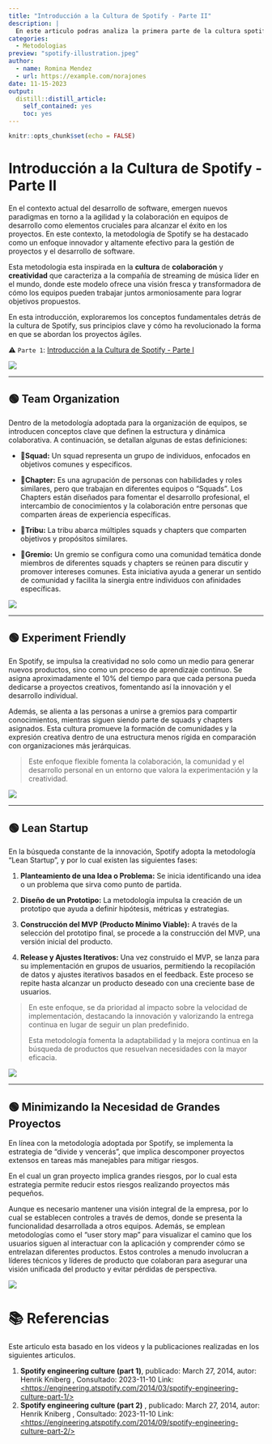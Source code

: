 ```yaml
---
title: "Introducción a la Cultura de Spotify - Parte II"
description: |
  En este articulo podras analiza la primera parte de la cultura spotify y cuales son las mejores practicas y metodologías.
categories:
  - Metodologias
preview: "spotify-illustration.jpeg"
author:
  - name: Romina Mendez
  - url: https://example.com/norajones
date: 11-15-2023
output:
  distill::distill_article:
    self_contained: yes
    toc: yes
---
```


```r
knitr::opts_chunk$set(echo = FALSE)
```

# Introducción a la Cultura de Spotify - Parte II

En el contexto actual del desarrollo de software, emergen nuevos paradigmas en torno a la agilidad y la colaboración en equipos de desarrollo como elementos cruciales para alcanzar el éxito en los proyectos. En este contexto, la metodología de Spotify se ha destacado como un enfoque innovador y altamente efectivo para la gestión de proyectos y el desarrollo de software.

Esta metodologia esta inspirada en la **cultura** de **colaboración** y **creatividad** que caracteriza a la compañía de streaming de música líder en el mundo, donde este modelo ofrece una visión fresca y transformadora de cómo los equipos pueden trabajar juntos armoniosamente para lograr objetivos propuestos.

En esta introducción, exploraremos los conceptos fundamentales detrás de la cultura de Spotify, sus principios clave y cómo ha revolucionado la forma en que se abordan los proyectos ágiles.

⚠️ `Parte 1`: [Introducción a la Cultura de Spotify - Parte I](https://r0mymendez.github.io/romymendezblog/posts/2023-11-13-spotify-methodology/)

![](Spotify-2.png)

------------------------------------------------------------------------

## 🟢 Team Organization

Dentro de la metodología adoptada para la organización de equipos, se introducen conceptos clave que definen la estructura y dinámica colaborativa. A continuación, se detallan algunas de estas definiciones:

-   📗**Squad:** Un squad representa un grupo de individuos, enfocados en objetivos comunes y especificos.

```{=html}
<!-- -->
```
-   📗**Chapter:** Es una agrupación de personas con habilidades y roles similares, pero que trabajan en diferentes equipos o "Squads". Los Chapters están diseñados para fomentar el desarrollo profesional, el intercambio de conocimientos y la colaboración entre personas que comparten áreas de experiencia específicas.

```{=html}
<!-- -->
```
-   📗**Tribu:** La tribu abarca múltiples squads y chapters que comparten objetivos y propósitos similares.

```{=html}
<!-- -->
```
-   📗**Gremio:** Un gremio se configura como una comunidad temática donde miembros de diferentes squads y chapters se reúnen para discutir y promover intereses comunes. Esta iniciativa ayuda a generar un sentido de comunidad y facilita la sinergia entre individuos con afinidades específicas.

![](Spotify-2-1.png)

------------------------------------------------------------------------

## 🟢 Experiment Friendly

En Spotify, se impulsa la creatividad no solo como un medio para generar nuevos productos, sino como un proceso de aprendizaje continuo. Se asigna aproximadamente el 10% del tiempo para que cada persona pueda dedicarse a proyectos creativos, fomentando así la innovación y el desarrollo individual.

Además, se alienta a las personas a unirse a gremios para compartir conocimientos, mientras siguen siendo parte de squads y chapters asignados. Esta cultura promueve la formación de comunidades y la expresión creativa dentro de una estructura menos rígida en comparación con organizaciones más jerárquicas.

> Este enfoque flexible fomenta la colaboración, la comunidad y el desarrollo personal en un entorno que valora la experimentación y la creatividad.

![](Spotify-2-2.png)

------------------------------------------------------------------------

## 🟢 Lean Startup

En la búsqueda constante de la innovación, Spotify adopta la metodología "Lean Startup", y por lo cual existen las siguientes fases:

1.  **Planteamiento de una Idea o Problema:** Se inicia identificando una idea o un problema que sirva como punto de partida.

2.  **Diseño de un Prototipo:** La metodología impulsa la creación de un prototipo que ayuda a definir hipótesis, métricas y estrategias.

3.  **Construcción del MVP (Producto Mínimo Viable):** A través de la selección del prototipo final, se procede a la construcción del MVP, una versión inicial del producto.

4.  **Release y Ajustes Iterativos:** Una vez construido el MVP, se lanza para su implementación en grupos de usuarios, permitiendo la recopilación de datos y ajustes iterativos basados en el feedback. Este proceso se repite hasta alcanzar un producto deseado con una creciente base de usuarios.

> En este enfoque, se da prioridad al impacto sobre la velocidad de implementación, destacando la innovación y valorizando la entrega continua en lugar de seguir un plan predefinido.
>
> Esta metodología fomenta la adaptabilidad y la mejora continua en la búsqueda de productos que resuelvan necesidades con la mayor eficacia.

![](Spotify-2-3.png)

------------------------------------------------------------------------

## 🟢 **Minimizando la Necesidad de Grandes Proyectos**

En línea con la metodología adoptada por Spotify, se implementa la estrategia de "divide y vencerás", que implica descomponer proyectos extensos en tareas más manejables para mitigar riesgos.

En el cual un gran proyecto implica grandes riesgos, por lo cual esta estrategia permite reducir estos riesgos realizando proyectos más pequeños.

Aunque es necesario mantener una visión integral de la empresa, por lo cual se establecen controles a través de demos, donde se presenta la funcionalidad desarrollada a otros equipos. Además, se emplean metodologías como el "user story map" para visualizar el camino que los usuarios siguen al interactuar con la aplicación y comprender cómo se entrelazan diferentes productos. Estos controles a menudo involucran a líderes técnicos y líderes de producto que colaboran para asegurar una visión unificada del producto y evitar pérdidas de perspectiva.

![](Spotify-2-4.png)

# 📚 Referencias

Este articulo esta basado en los videos y la publicaciones realizadas en los siguientes articulos.

1.  **Spotify engineering culture (part 1)**, publicado: March 27, 2014, autor: Henrik Kniberg , Consultado: 2023-11-10 Link: [<https://engineering.atspotify.com/2014/03/spotify-engineering-culture-part-1/>](https://engineering.atspotify.com/2014/03/spotify-engineering-culture-part-1/){.uri}
2.  **Spotify engineering culture (part 2)** , publicado: March 27, 2014, autor: Henrik Kniberg , Consultado: 2023-11-10 Link: [<https://engineering.atspotify.com/2014/09/spotify-engineering-culture-part-2/>](https://engineering.atspotify.com/2014/09/spotify-engineering-culture-part-2/){.uri}
